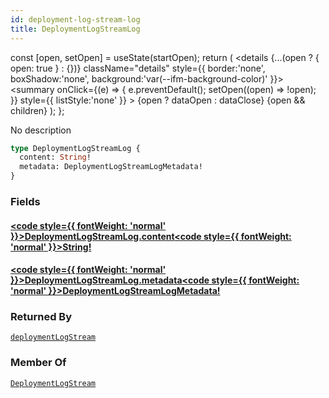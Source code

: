 ```yaml
---
id: deployment-log-stream-log
title: DeploymentLogStreamLog
---
```









  const [open, setOpen] = useState(startOpen);
  return (
    <details {...(open ? { open: true } : {})} className="details" style={{ border:'none', boxShadow:'none', background:'var(--ifm-background-color)' }}>
      <summary
        onClick={(e) => {
          e.preventDefault();
          setOpen((open) => !open);
        }}
        style={{ listStyle:'none' }}
      >
      {open ? dataOpen : dataClose}
      </summary>
      {open && children}
    </details>
  );
};








No description


```graphql
type DeploymentLogStreamLog {
  content: String!
  metadata: DeploymentLogStreamLogMetadata!
}
```




### Fields

#### [<code style={{ fontWeight: 'normal' }}>DeploymentLogStreamLog.<b>content</b></code>](#)<Bullet />[<code style={{ fontWeight: 'normal' }}><b>String!</b></code>](/swapi/types/scalars/string.mdx) <Badge class="badge badge--secondary badge--non_null" text="non-null"/> <Badge class="badge badge--secondary " text="scalar"/> 



#### [<code style={{ fontWeight: 'normal' }}>DeploymentLogStreamLog.<b>metadata</b></code>](#)<Bullet />[<code style={{ fontWeight: 'normal' }}><b>DeploymentLogStreamLogMetadata!</b></code>](/swapi/types/objects/deployment-log-stream-log-metadata.mdx) <Badge class="badge badge--secondary badge--non_null" text="non-null"/> <Badge class="badge badge--secondary " text="object"/> 







### Returned By

[`deploymentLogStream`](/swapi/operations/subscriptions/deployment-log-stream.mdx)  <Badge class="badge badge--secondary badge--relation" text="subscription"/>

### Member Of

[`DeploymentLogStream`](/swapi/types/objects/deployment-log-stream.mdx)  <Badge class="badge badge--secondary badge--relation" text="object"/>
